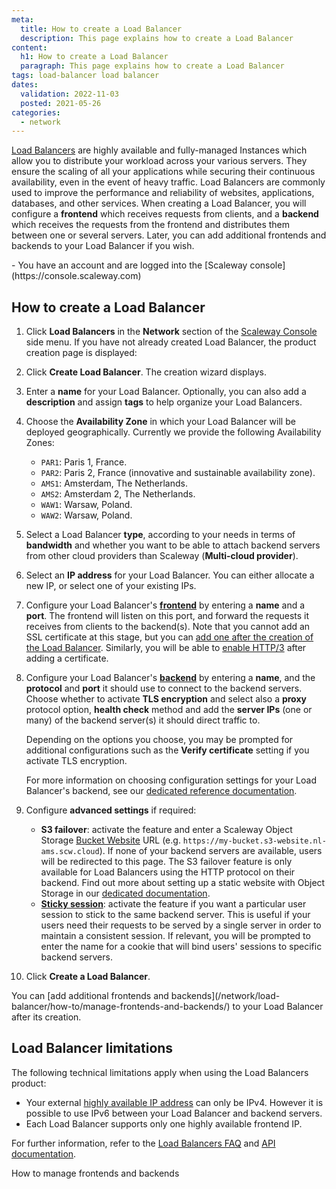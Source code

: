 ```yaml
---
meta:
  title: How to create a Load Balancer
  description: This page explains how to create a Load Balancer
content:
  h1: How to create a Load Balancer
  paragraph: This page explains how to create a Load Balancer
tags: load-balancer load balancer 
dates:
  validation: 2022-11-03
  posted: 2021-05-26
categories:
  - network
---
```


[Load Balancers](https://www.scaleway.com/en/load-balancer/) are highly available and fully-managed Instances which allow you to distribute your workload across your various servers. They ensure the scaling of all your applications while securing their continuous availability, even in the event of heavy traffic. Load Balancers are commonly used to improve the performance and reliability of websites, applications, databases, and other services. When creating a Load Balancer, you will configure a **frontend** which receives requests from clients, and a **backend** which receives the requests from the frontend and distributes them between one or several servers. Later, you can add additional frontends and backends to your Load Balancer if you wish.

<Macro id="iam-requirements" />
 
<Message type="requirement">
  - You have an account and are logged into the [Scaleway console](https://console.scaleway.com) 
</Message>

## How to create a Load Balancer

1. Click **Load Balancers** in the **Network** section of the [Scaleway Console](https://console.scaleway.com) side menu. If you have not already created Load Balancer, the product creation page is displayed:
    <Lightbox src="scaleway-lb-creation-page.webp" />
2. Click **Create Load Balancer**. The creation wizard displays.

3. Enter a **name** for your Load Balancer. Optionally, you can also add a **description** and assign **tags** to help organize your Load Balancers.
    <Lightbox src="scaleway-load-balancer-name.webp" alt="" />

4. Choose the **Availability Zone** in which your Load Balancer will be deployed geographically. Currently we provide the following Availability Zones:
      - `PAR1`: Paris 1, France.
      - `PAR2`: Paris 2, France (innovative and sustainable availability zone).
      - `AMS1`: Amsterdam, The Netherlands.
      - `AMS2`: Amsterdam 2, The Netherlands.
      - `WAW1`: Warsaw, Poland.
      - `WAW2`: Warsaw, Poland.

5. Select a Load Balancer **type**, according to your needs in terms of **bandwidth** and whether you want to be able to attach backend servers from other cloud providers than Scaleway (**Multi-cloud provider**).
    <Lightbox src="scaleway-select-load-balancer.webp" alt="" />

6. Select an **IP address** for your Load Balancer. You can either allocate a new IP, or select one of your existing IPs.

7. Configure your Load Balancer's **[frontend](/network/load-balancer/concepts/#frontends)** by entering a **name** and a **port**. The frontend will listen on this port, and forward the requests it receives from clients to the backend(s). Note that you cannot add an SSL certificate at this stage, but you can [add one after the creation of the Load Balancer](/network/load-balancer/how-to/add-certificate/). Similarly, you will be able to [enable HTTP/3](/network/load-balancer/reference-content/http2-http3/#configuring-your-load-balancer-for-http3) after adding a certificate.

    <Lightbox src="scaleway-configure-frontend.webp" alt="" /> 

8. Configure your Load Balancer's **[backend](/network/load-balancer/concepts/#backends)** by entering a **name**, and the **protocol** and **port** it should use to connect to the backend servers. Choose whether to activate **TLS encryption** and select also a **proxy** protocol option, **health check** method and add the **server IPs** (one or many) of the backend server(s) it should direct traffic to.

    <Lightbox src="scaleway-configure-backend.webp" alt="" /> 

    Depending on the options you choose, you may be prompted for additional configurations such as the **Verify certificate** setting if you activate TLS encryption. 

    For more information on choosing configuration settings for your Load Balancer's backend, see our [dedicated reference documentation](/network/load-balancer/reference-content/configuring-load-balancer).

9. Configure **advanced settings** if required:
    - **S3 failover**: activate the feature and enter a Scaleway Object Storage [Bucket Website](/storage/object/concepts/#bucket-website) URL (e.g. `https://my-bucket.s3-website.nl-ams.scw.cloud`). If none of your backend servers are available, users will be redirected to this page. 
      <Message type="note">
        The S3 failover feature is only available for Load Balancers using the HTTP protocol on their backend. Find out more about setting up a static website with Object Storage in our [dedicated documentation](/storage/object/how-to/use-bucket-website/).
      </Message>
    - **[Sticky session](/network/load-balancer/concepts/#sticky-session)**: activate the feature if you want a particular user session to stick to the same backend server. This is useful if your users need their requests to be served by a single server in order to maintain a consistent session. If relevant, you will be prompted to enter the name for a cookie that will bind users' sessions to specific backend servers. 

10. Click **Create a Load Balancer**.

<Message type="note">
You can [add additional frontends and backends](/network/load-balancer/how-to/manage-frontends-and-backends/) to your Load Balancer after its creation.
</Message>

## Load Balancer limitations

The following technical limitations apply when using the Load Balancers product:

- Your external [highly available IP address](/network/load-balancer/concepts/#highly-available-ip-address) can only be IPv4. However it is possible to use IPv6 between your Load Balancer and backend servers.
- Each Load Balancer supports only one highly available frontend IP.

For further information, refer to the [Load Balancers FAQ](https://www.scaleway.com/en/faq/load-balancer/) and [API documentation](https://developers.scaleway.com/en/products/lb/zoned_api/).


<Navigation title="See Also">
  <NextButton to="/network/load-balancer/how-to/manage-frontends-and-backends/">How to manage frontends and backends</NextButton>
</Navigation>
